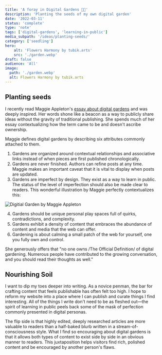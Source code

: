 ```yaml
---
title: 'A foray in Digital Gardens 👨‍🌾'
description: 'Planting the seeds of my own digital garden'
date: '2022-03-11'
status: 'complete'
type: 'note'
tags: ['digital-gardens', 'learning-in-public']
media_subpath: '/ideas/planting-seeds/'
category: ['seedling']
hero:
    alt: 'Flowers Harmony by tubik.arts'
    src: './garden.webp'
draft: false
audience: 'All'
image:
  path: './garden.webp'
  alt: Flowers Harmony by tubik.arts
---
```


## Planting seeds

I recently read Maggie Appleton's [essay about digital gardens](https://maggieappleton.com/garden-history) and was deeply inspired. Her words shone like a beacon as a way to publicly share ideas without the gravity of traditional publishing. She spends much of her essay contextualizing how the term came to be and doesn't ascribe ownership.

Maggie defines digital gardens by describing six attributes commonly attached to them.

1. Gardens are organized around contextual relationships and associative links instead of when pieces are first published chronologically.
2. Gardens are never finished. Authors can refine posts at any time. Maggie makes an important caveat that it is vital to display when posts are updated.
3. Gardens are imperfect by design. They exist as a way to learn in public. The status of the level of imperfection should also be made clear to readers.
   This wonderful illustration by Maggie perfectly contextualizes this:

![Digitial Garden by Maggie Appleton](digital-garden.png)

4. Gardens should be unique personal play spaces full of quirks, contradictions, and complexity.
5. Gardens exhibit a density of content that embraces the abundance of content and media that the web can offer.
6. Gardening is about calming a small patch of the web for yourself, one you fully own and control.

She generously offers that "no one owns /The Official Definition/ of digital gardening. Numerous people have contributed to the growing conversation, and you should read their thoughts as well."

## Nourishing Soil

I want to dip my toes deeper into writing. As a novice penman, the bar for crafting content that feels publishable has often felt too high. I hope to reform my website into a place where I can publish and curate things I find interesting. All of the things I write don't need to be as fleshed out—the spirit of learning in public peels back some of the mask of perfection commonly presented in digital personas.

The flip side is that highly edited, deeply researched articles are more valuable to readers than a half-baked blurb written in a stream-of-consciousness style. What I find so encouraging about digital gardens is that it allows both types of content to exist side by side in an obvious manner to readers. This juxtaposition helps visitors find rich, polished content and be encouraged by another person's flaws.
